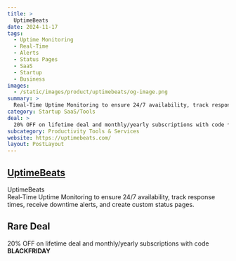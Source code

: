 ```yaml
---
title: >
  UptimeBeats
date: 2024-11-17
tags:
  - Uptime Monitoring
  - Real-Time
  - Alerts
  - Status Pages
  - SaaS
  - Startup
  - Business
images:
  - /static/images/product/uptimebeats/og-image.png
summary: >
  Real-Time Uptime Monitoring to ensure 24/7 availability, track response times, receive downtime alerts, and create custom status pages.
category: Startup SaaS/Tools
deal: >
  20% OFF on lifetime deal and monthly/yearly subscriptions with code **BLACKFRIDAY**
subcategory: Productivity Tools & Services
website: https://uptimebeats.com/
layout: PostLayout
---
```


## [UptimeBeats](https://uptimebeats.com/)

UptimeBeats <br/>
Real-Time Uptime Monitoring to ensure 24/7 availability, track response times, receive downtime alerts, and create custom status pages.

## Rare Deal

20% OFF on lifetime deal and monthly/yearly subscriptions with code **BLACKFRIDAY**

